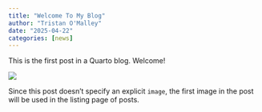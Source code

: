 ```yaml
---
title: "Welcome To My Blog"
author: "Tristan O'Malley"
date: "2025-04-22"
categories: [news]
---
```


This is the first post in a Quarto blog. Welcome!

![](thumbnail.jpg)

Since this post doesn't specify an explicit `image`, the first image in the post will be used in the listing page of posts.
